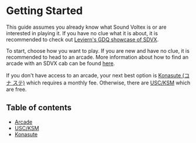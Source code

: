# Getting Started

This guide assumes you already know what Sound Voltex is or are interested in
playing it. If you have no clue what it is about, it is
recommended to check out [Leviern's GDQ showcase of
SDVX](https://www.youtube.com/watch?v=NePZzIFKW_s).

To start, choose how you want to play. If you are new and have no clue, it is
recommended to head to an arcade. More information about how to find an arcade
with an SDVX cab can be found [here](/setup/arcade).

If you don't have access to an arcade, your next best option is [Konasute (コナ
ステ)](/setup/konasute) which requires a monthly fee. Otherwise, there are
[USC/KSM](/setup/USCKSM) which are free.

## Table of contents

- [Arcade](/setup/arcade)
- [USC/KSM](/setup/USCKSM)
- [Konasute](/setup/konasute)
